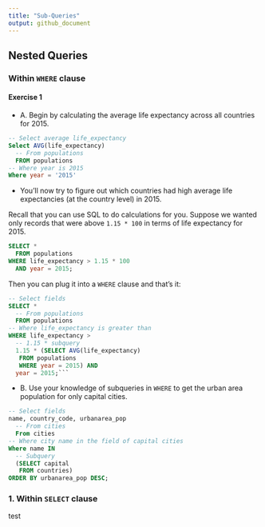 ```yaml
---
title: "Sub-Queries"
output: github_document
---
```


## Nested Queries

### Within `WHERE` clause

#### Exercise 1 

* A. Begin by calculating the average life expectancy across all countries for 2015.

```sql
-- Select average life_expectancy
Select AVG(life_expectancy)
  -- From populations
  FROM populations
-- Where year is 2015
Where year = '2015'
```

* You'll now try to figure out which countries had high average life expectancies (at the country level) in 2015.

Recall that you can use SQL to do calculations for you. Suppose we wanted only records that were above `1.15 * 100` in terms of life expectancy for 2015.

```sql
SELECT *
  FROM populations
WHERE life_expectancy > 1.15 * 100
  AND year = 2015;
```

Then you can plug it into a `WHERE` clause and that's it:

```sql
-- Select fields
SELECT *
  -- From populations
  FROM populations
-- Where life_expectancy is greater than
WHERE life_expectancy >
  -- 1.15 * subquery
  1.15 * (SELECT AVG(life_expectancy)
   FROM populations
   WHERE year = 2015) AND
  year = 2015;```
```

* B. Use your knowledge of subqueries in `WHERE` to get the urban area population for only capital cities.

```sql
-- Select fields
name, country_code, urbanarea_pop
  -- From cities
  From cities
-- Where city name in the field of capital cities
Where name IN
  -- Subquery
  (SELECT capital
   FROM countries)
ORDER BY urbanarea_pop DESC;
```









### 1. Within `SELECT` clause

test